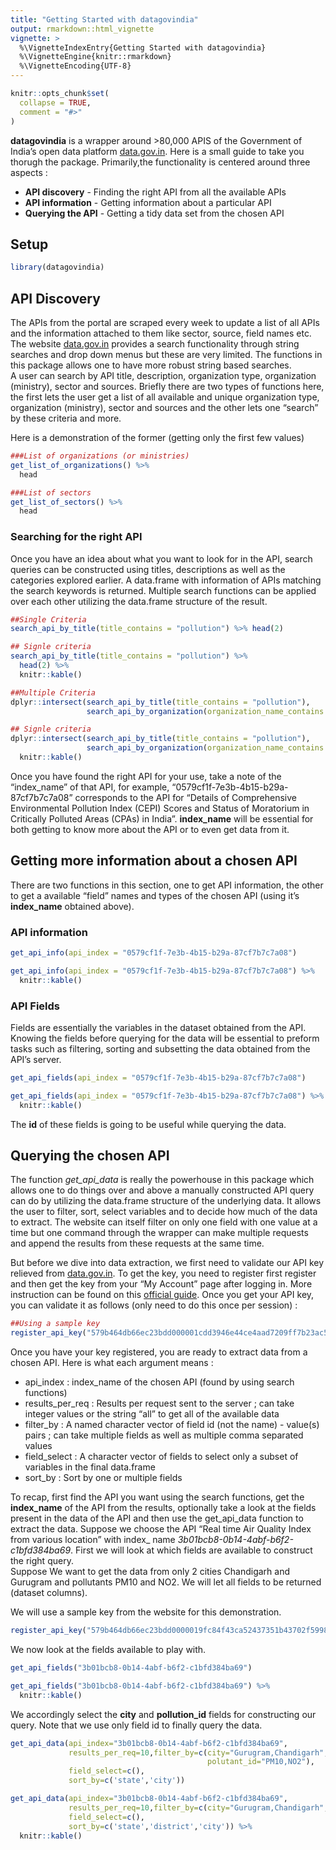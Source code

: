 ```yaml
---
title: "Getting Started with datagovindia"
output: rmarkdown::html_vignette
vignette: >
  %\VignetteIndexEntry{Getting Started with datagovindia}
  %\VignetteEngine{knitr::rmarkdown}
  %\VignetteEncoding{UTF-8}
---
```


```r
knitr::opts_chunk$set(
  collapse = TRUE,
  comment = "#>"
)
```


**datagovindia** is a wrapper around >80,000 APIS of the Government of India's open
data platform [data.gov.in](https://data.gov.in/ogpl_apis). Here is a small guide
to take you thorugh the package.  Primarily,the functionality is centered around
three aspects :  

* **API discovery** - Finding the right API from all the available APIs
* **API information** - Getting information about a particular API 
* **Querying the API** - Getting a tidy data set from the chosen API

## Setup 
```r
library(datagovindia)
```


## API Discovery
The APIs from the portal are scraped every week to update a list of all APIs and 
the information attached to them like sector, source, field names etc. The website
[data.gov.in](https://data.gov.in/ogpl_apis) provides a search functionality through
string searches and drop down menus but these are very limited. The functions
in this package allows one to have more robust string based searches.  
A user can search by API title, description, organization type, organization (ministry),
sector and sources. Briefly there are two types of functions here, the first lets the 
user get a list of all available and unique organization type, organization (ministry),
sector and sources and the other lets one "search" by these criteria and more.


Here is a demonstration of the former (getting only the first few values)  


```r
###List of organizations (or ministries)
get_list_of_organizations() %>% 
  head

```

```r
###List of sectors 
get_list_of_sectors() %>% 
  head
```


### Searching for the right API

Once you have an idea about what you want to look for in the API, search queries 
can be constructed using titles, descriptions as well as the categories explored 
earlier. A data.frame with information of APIs matching the search keywords is 
returned. Multiple search functions can be applied over each other utilizing the
data.frame structure of the result. 


```r
##Single Criteria
search_api_by_title(title_contains = "pollution") %>% head(2)

```


```r
## Signle criteria
search_api_by_title(title_contains = "pollution") %>%
  head(2) %>% 
  knitr::kable()
```



```r
##Multiple Criteria
dplyr::intersect(search_api_by_title(title_contains = "pollution"),
                 search_api_by_organization(organization_name_contains = "pollution"))

```


```r
## Signle criteria
dplyr::intersect(search_api_by_title(title_contains = "pollution"),
                 search_api_by_organization(organization_name_contains = "pollution")) %>% 
  knitr::kable()
```

Once you have found the right API for your use, take a note of the "index_name"
of that API, for example, "0579cf1f-7e3b-4b15-b29a-87cf7b7c7a08" corresponds to
the API for "Details of Comprehensive Environmental Pollution Index (CEPI) Scores and Status of Moratorium in Critically Polluted Areas (CPAs) in India". **index_name** 
will be essential for both getting to know more about the API or to even get data from
it. 


## Getting more information about a chosen API  

There are two functions in this section, one to get API information, the other to get 
a available "field" names and types of the chosen API (using it's **index_name** obtained above). 


### API information

```r
get_api_info(api_index = "0579cf1f-7e3b-4b15-b29a-87cf7b7c7a08")
```

```r
get_api_info(api_index = "0579cf1f-7e3b-4b15-b29a-87cf7b7c7a08") %>% 
  knitr::kable()
```


### API Fields

Fields are essentially the variables in the dataset obtained from the API. Knowing
the fields before querying for the data will be essential to preform tasks such as filtering, sorting and subsetting the data obtained from the API's server. 

```r
get_api_fields(api_index = "0579cf1f-7e3b-4b15-b29a-87cf7b7c7a08")
```

```r
get_api_fields(api_index = "0579cf1f-7e3b-4b15-b29a-87cf7b7c7a08") %>% 
  knitr::kable()
```

The **id** of these fields is going to be useful while querying the data.

## Querying the chosen API

The function *get_api_data* is really the powerhouse in this package which allows 
one to do things over and above a manually constructed API query can do by utilizing
the data.frame structure of the underlying data. It allows the user to filter, sort, 
select variables and to decide how much of the data to extract. The website can itself 
filter on only one field with one value at a time but one command through the wrapper
can make multiple requests and append the results from these requests at the same time.  

But before we dive into data extraction, we first need to validate our API key relieved 
from [data.gov.in](https://data.gov.in/ogpl_apis). To get the key, you need to register first register and then get the key from your "My Account" page after logging in.
More instruction can be found on this [official guide](https://data.gov.in/help/how-use-datasets-apis). Once you get your API key, you 
can validate it as follows (only need to do this once per session) :

```r
##Using a sample key
register_api_key("579b464db66ec23bdd000001cdd3946e44ce4aad7209ff7b23ac571b")

```

Once you have your key registered, you are ready to extract data from a chosen API.
Here is what each argument means :  

* api_index : index_name of the chosen API (found by using search functions)
* results_per_req : Results per request sent to the server ; can take integer values or the string "all" to get all of the available data
* filter_by : A named character vector of field id (not the name) - value(s) pairs ; can take multiple fields as well as multiple comma separated values
* field_select : A character vector of fields to select only a subset of variables in the final data.frame
* sort_by : Sort by one or multiple fields


To recap, first find the API you want using the search functions, get the **index_name** of the API from the results, optionally take a look at the fields present in the data of the API and then use the get_api_data function to extract the data. 
Suppose we choose the API "Real time Air Quality Index from various location" with index_ name *3b01bcb8-0b14-4abf-b6f2-c1bfd384ba69*. First we will look at which fields are available to construct the right query.  
Suppose We want to get the data from only 2 cities Chandigarh and Gurugram and pollutants PM10 and NO2. We will let all fields to be returned (dataset columns).

We will use a sample key from the website for this demonstration. 

```r
register_api_key("579b464db66ec23bdd0000019fc84f43ca52437351b43702f5998234")
```
We now look at the fields available to play with. 

```r
get_api_fields("3b01bcb8-0b14-4abf-b6f2-c1bfd384ba69")
```

```r
get_api_fields("3b01bcb8-0b14-4abf-b6f2-c1bfd384ba69") %>% 
  knitr::kable()
```

We accordingly select the **city** and **pollution_id** fields for constructing our query. 
Note that we use only field id to finally query the data.

```r

get_api_data(api_index="3b01bcb8-0b14-4abf-b6f2-c1bfd384ba69",
             results_per_req=10,filter_by=c(city="Gurugram,Chandigarh",
                                            polutant_id="PM10,NO2"),
             field_select=c(),
             sort_by=c('state','city'))
```

```r

get_api_data(api_index="3b01bcb8-0b14-4abf-b6f2-c1bfd384ba69",
             results_per_req=10,filter_by=c(city="Gurugram,Chandigarh",                                 pollutant_id="PM10,NO2"),
             field_select=c(),
             sort_by=c('state','district','city')) %>% 
  knitr::kable()
```


